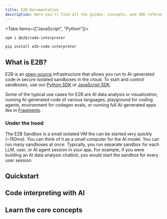 ```yaml
---
title: E2B Documentation
description: Here you'll find all the guides, concepts, and SDK references for developing with E2B.
---
```


<Tabs items={["JavaScript", "Python"]}>

```bash tab
npm i @e2b/code-interpreter
```

```bash tab
pip install e2b-code-interpreter
```

</Tabs>

## What is E2B?

E2B is an [open-source](https://github.com/e2b-dev) infrastructure that allows you run to AI-generated code in secure isolated sandboxes in the cloud.
To start and control sandboxes, use our [Python SDK](https://pypi.org/project/e2b/) or [JavaScript SDK](https://www.npmjs.com/package/e2b).

Some of the typical use cases for E2B are AI data analysis or visualization, running AI-generated code of various languages, playground for coding agents, environment for codegen evals, or running full AI-generated apps like in [Fragments](https://github.com/e2b-dev/fragments).

### Under the hood

The E2B Sandbox is a small isolated VM the can be started very quickly (~150ms). You can think of it as a small computer for the AI model. You can run many sandboxes at once. Typically, you run separate sandbox for each LLM, user, or AI agent session in your app.
For example, if you were building an AI data analysis chatbot, you would start the sandbox for every user session.

## Quickstart

## Code interpreting with AI

## Learn the core concepts
